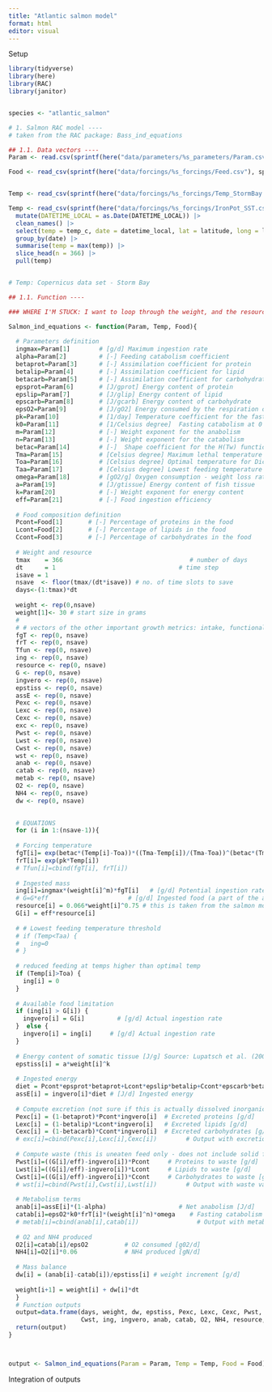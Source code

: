 ```yaml
---
title: "Atlantic salmon model"
format: html
editor: visual
---
```


Setup

```r
library(tidyverse)
library(here)
library(RAC)
library(janitor)


species <- "atlantic_salmon"

```

```r


# 1. Salmon RAC model ----
# taken from the RAC package: Bass_ind_equations

## 1.1. Data vectors ----
Param <- read.csv(sprintf(here("data/parameters/%s_parameters/Param.csv"), species)) |> pull(Value)

Food <- read_csv(sprintf(here("data/forcings/%s_forcings/Feed.csv"), species)) |> pull(value)


Temp <- read_csv(sprintf(here("data/forcings/%s_forcings/Temp_StormBay.csv"), species)) |> slice_head(n=367) |> pull(SST_celsius)

Temp <- read_csv(sprintf(here("data/forcings/%s_forcings/IronPot_SST.csv"), species)) |> 
  mutate(DATETIME_LOCAL = as.Date(DATETIME_LOCAL)) |> 
  clean_names() |> 
  select(temp = temp_c, date = datetime_local, lat = latitude, long = longitude) |> 
  group_by(date) |> 
  summarise(temp = max(temp)) |> 
  slice_head(n = 366) |> 
  pull(temp)


# Temp: Copernicus data set - Storm Bay

## 1.1. Function ----

### WHERE I'M STUCK: I want to loop through the weight, and the resource (G)

Salmon_ind_equations <- function(Param, Temp, Food){
  
  # Parameters definition
  ingmax=Param[1]        # [g/d] Maximum ingestion rate
  alpha=Param[2]         # [-] Feeding catabolism coefficient
  betaprot=Param[3]      # [-] Assimilation coefficient for protein
  betalip=Param[4]       # [-] Assimilation coefficient for lipid
  betacarb=Param[5]      # [-] Assimilation coefficient for carbohydrates
  epsprot=Param[6]       # [J/gprot] Energy content of protein
  epslip=Param[7]        # [J/glip] Energy content of lipid
  epscarb=Param[8]       # [J/gcarb] Energy content of carbohydrate
  epsO2=Param[9]         # [J/gO2] Energy consumed by the respiration of 1g of oxygen
  pk=Param[10]           # [1/day] Temperature coefficient for the fasting catabolism
  k0=Param[11]           # [1/Celsius degree]  Fasting catabolism at 0 Celsius degree
  m=Param[12]            # [-] Weight exponent for the anabolism
  n=Param[13]            # [-] Weight exponent for the catabolism
  betac=Param[14]        # [-]  Shape coefficient for the H(Tw) function
  Tma=Param[15]          # [Celsius degree] Maximum lethal temperature for Dicentrarchus labrax
  Toa=Param[16]          # [Celsius degree] Optimal temperature for Dicentrarchus labrax
  Taa=Param[17]          # [Celsius degree] Lowest feeding temperature for Dicentrarchus labrax
  omega=Param[18]        # [gO2/g] Oxygen consumption - weight loss ratio
  a=Param[19]            # [J/gtissue] Energy content of fish tissue
  k=Param[20]            # [-] Weight exponent for energy content
  eff=Param[21]          # [-] Food ingestion efficiency
  
  # Food composition definition
  Pcont=Food[1]       # [-] Percentage of proteins in the food
  Lcont=Food[2]       # [-] Percentage of lipids in the food
  Ccont=Food[3]       # [-] Percentage of carbohydrates in the food
  
  # Weight and resource
  tmax    = 366                                   # number of days 
  dt      = 1                                  # time step
  isave = 1
  nsave  <- floor(tmax/(dt*isave)) # no. of time slots to save
  days<-(1:tmax)*dt
  
  weight <- rep(0,nsave)
  weight[1]<- 30 # start size in grams
  # 
  # # vectors of the other important growth metrics: intake, functional response, assimilated energy and growth increment
  fgT <- rep(0, nsave)
  frT <- rep(0, nsave)
  Tfun <- rep(0, nsave)
  ing <- rep(0, nsave)
  resource <- rep(0, nsave)
  G <- rep(0, nsave)
  ingvero <- rep(0, nsave)
  epstiss <- rep(0, nsave)
  assE <- rep(0, nsave)
  Pexc <- rep(0, nsave)
  Lexc <- rep(0, nsave)
  Cexc <- rep(0, nsave)
  exc <- rep(0, nsave)
  Pwst <- rep(0, nsave)
  Lwst <- rep(0, nsave)
  Cwst <- rep(0, nsave)
  wst <- rep(0, nsave)
  anab <- rep(0, nsave)
  catab <- rep(0, nsave)
  metab <- rep(0, nsave)
  O2 <- rep(0, nsave)
  NH4 <- rep(0, nsave)
  dw <- rep(0, nsave)

  
  # EQUATIONS
  for (i in 1:(nsave-1)){
    
  # Forcing temperature
  fgT[i]= exp(betac*(Temp[i]-Toa))*((Tma-Temp[i])/(Tma-Toa))^(betac*(Tma-Toa))   # Optimum Temperature dependence for ingestion
  frT[i]= exp(pk*Temp[i])                                                       # Exponential Temperature dependence for catabolism
  # Tfun[i]=cbind(fgT[i], frT[i])                                               # Output with temperature limitation functions
  
  # Ingested mass
  ing[i]=ingmax*(weight[i]^m)*fgT[i]   # [g/d] Potential ingestion rate
  # G=G*eff                      # [g/d] Ingested food (a part of the available food falls through the net)
  resource[i] = 0.066*weight[i]^0.75 # this is taken from the salmon model
  G[i] = eff*resource[i]
  
  # # Lowest feeding temperature threshold
  # if (Temp<Taa) {
  #   ing=0
  # }
  
  # reduced feeding at temps higher than optimal temp
  if (Temp[i]>Toa) {
    ing[i] = 0
  }
  
  # Available food limitation
  if (ing[i] > G[i]) {
    ingvero[i] = G[i]         # [g/d] Actual ingestion rate
  }  else {
    ingvero[i] = ing[i]     # [g/d] Actual ingestion rate
  }
  
  # Energy content of somatic tissue [J/g] Source: Lupatsch et al. (2003)
  epstiss[i] = a*weight[i]^k
  
  # Ingested energy
  diet = Pcont*epsprot*betaprot+Lcont*epslip*betalip+Ccont*epscarb*betacarb # [J/g] Energy content of the ingested food
  assE[i] = ingvero[i]*diet # [J/d] Ingested energy
  
  # Compute excretion (not sure if this is actually dissolved inorganic nutrients)
  Pexc[i] = (1-betaprot)*Pcont*ingvero[i]  # Excreted proteins [g/d]
  Lexc[i] = (1-betalip)*Lcont*ingvero[i]   # Excreted lipids [g/d]
  Cexc[i] = (1-betacarb)*Ccont*ingvero[i]  # Excreted carbohydrates [g/d]
  # exc[i]=cbind(Pexc[i],Lexc[i],Cexc[i])        # Output with excretion values
  
  # Compute waste (this is uneaten feed only - does not include solid faecal matter)
  Pwst[i]=((G[i]/eff)-ingvero[i])*Pcont     # Proteins to waste [g/d]
  Lwst[i]=((G[i]/eff)-ingvero[i])*Lcont     # Lipids to waste [g/d]
  Cwst[i]=((G[i]/eff)-ingvero[i])*Ccont     # Carbohydrates to waste [g/d]
  # wst[i]=cbind(Pwst[i],Cwst[i],Lwst[i])        # Output with waste values
  
  # Metabolism terms
  anab[i]=assE[i]*(1-alpha)                    # Net anabolism [J/d]
  catab[i]=epsO2*k0*frT[i]*(weight[i]^n)*omega    # Fasting catabolism [J/d]
  # metab[i]=cbind(anab[i],catab[i])                # Output with metabolic rates
  
  # O2 and NH4 produced
  O2[i]=catab[i]/epsO2          # O2 consumed [g02/d]
  NH4[i]=O2[i]*0.06             # NH4 produced [gN/d]
  
  # Mass balance
  dw[i] = (anab[i]-catab[i])/epstiss[i] # weight increment [g/d]
  
  weight[i+1] = weight[i] + dw[i]*dt
  }
  # Function outputs
  output=data.frame(days, weight, dw, epstiss, Pexc, Lexc, Cexc, Pwst, Lwst, 
                    Cwst, ing, ingvero, anab, catab, O2, NH4, resource, fgT, frT, Temp)
  return(output) 
}



output <- Salmon_ind_equations(Param = Param, Temp = Temp, Food = Food)

```

Integration of outputs

```r






```
